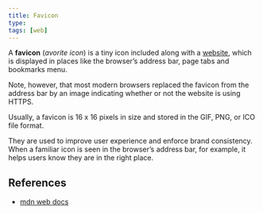 ---
title: Favicon
type:
tags: [web]
---

A **favicon** (_avorite icon_) is a tiny icon included along with a
[website](website.qmd), which is displayed in places like the browser's address
bar, page tabs and bookmarks menu.

Note, however, that most modern browsers replaced the favicon from the address
bar by an image indicating whether or not the website is using HTTPS.

Usually, a favicon is 16 x 16 pixels in size and stored in the GIF, PNG, or
ICO file format.

They are used to improve user experience and enforce brand consistency. When a
familiar icon is seen in the browser's address bar, for example, it helps users
know they are in the right place.

## References

- [mdn web docs](https://developer.mozilla.org/en-US/docs/Glossary/Favicon)
